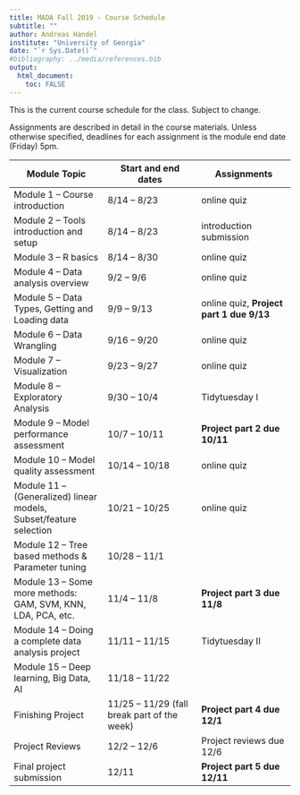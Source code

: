 ---
title: MADA Fall 2019 - Course Schedule
subtitle: ""
author: Andreas Handel
institute: "University of Georgia"
date: "`r Sys.Date()`"
#bibliography: ../media/references.bib
output: 
  html_document:
    toc: FALSE
---

This is the current course schedule for the class. Subject to change.

Assignments are described in detail in the course materials. Unless otherwise specified, deadlines for each assignment is the module end date (Friday) 5pm.

| **Module Topic**   | **Start and end dates** | **Assignments** |
| --- | --- | --- |
| Module 1 – Course introduction | 8/14 – 8/23 |  online quiz |
| Module 2 – Tools introduction and setup | 8/14 – 8/23 | introduction submission  |
| Module 3 – R basics | 8/14 – 8/30 | online quiz  |
| Module 4 – Data analysis overview | 9/2 – 9/6 | online quiz  |
| Module 5 – Data Types, Getting and Loading data | 9/9 – 9/13 | online quiz, **Project part 1 due 9/13** |
| Module 6 – Data Wrangling | 9/16 – 9/20 |online quiz |
| Module 7 – Visualization | 9/23 – 9/27 | online quiz   |
| Module 8 – Exploratory Analysis | 9/30 – 10/4 | Tidytuesday I |
| Module 9 – Model performance assessment | 10/7 – 10/11 | **Project part 2 due 10/11** |
| Module 10 – Model quality assessment | 10/14 – 10/18 | online quiz   |
| Module 11 – (Generalized) linear models, Subset/feature selection | 10/21 – 10/25 | online quiz   |
| Module 12 – Tree based methods &amp; Parameter tuning | 10/28 – 11/1 |   |
| Module 13 – Some more methods: GAM, SVM, KNN, LDA, PCA, etc. | 11/4 – 11/8 | **Project part 3 due 11/8** |
| Module 14 – Doing a complete data analysis project | 11/11 – 11/15 | Tidytuesday II |
| Module 15 – Deep learning, Big Data, AI | 11/18 – 11/22 |   |
| Finishing Project | 11/25 – 11/29 (fall break part of the week) | **Project part 4 due 12/1** |
| Project Reviews | 12/2 – 12/6 | Project reviews due 12/6 |
| Final project submission  | 12/11 | **Project part 5 due 12/11** |